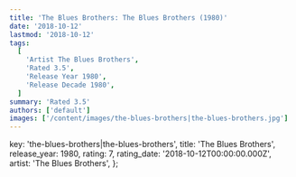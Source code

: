 ```yaml
---
title: 'The Blues Brothers: The Blues Brothers (1980)'
date: '2018-10-12'
lastmod: '2018-10-12'
tags:
  [
    'Artist The Blues Brothers',
    'Rated 3.5',
    'Release Year 1980',
    'Release Decade 1980',
  ]
summary: 'Rated 3.5'
authors: ['default']
images: ['/content/images/the-blues-brothers|the-blues-brothers.jpg']
---
```


  key: 'the-blues-brothers|the-blues-brothers',
  title: 'The Blues Brothers',
  release_year: 1980,
  rating: 7,
  rating_date: '2018-10-12T00:00:00.000Z',
  artist: 'The Blues Brothers',
};

<MusicRating data={data} />

